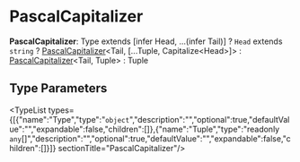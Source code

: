 
# PascalCapitalizer

 **PascalCapitalizer**: Type extends [infer Head, ...(infer Tail)] ? `Head` extends `string` ? [PascalCapitalizer](page.mdx)&#60;Tail, [...Tuple, Capitalize&#60;Head&#62;]&#62; : [PascalCapitalizer](page.mdx)&#60;Tail, Tuple&#62; : Tuple

## Type Parameters

<TypeList types={[{"name":"Type","type":"`object`","description":"","optional":true,"defaultValue":"","expandable":false,"children":[]},{"name":"Tuple","type":"readonly `any`[]","description":"","optional":true,"defaultValue":"","expandable":false,"children":[]}]}  sectionTitle="PascalCapitalizer"/>
